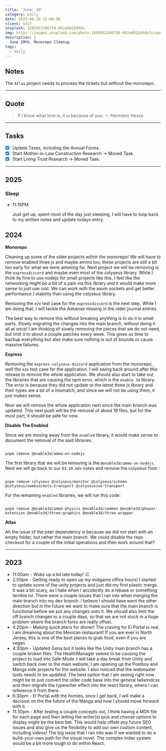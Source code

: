```yaml
---
title: 'June: 20'
category: Daily
date: 2025-06-20 12:00:00
client: Self
unsplash: 1685052386750-902a081b99da
img: https://images.unsplash.com/photo-1685052386750-902a081b99da?crop=entropy&cs=srgb&fm=jpg&ixid=MnwzNjM5Nzd8MHwxfHJhbmRvbXx8fHx8fHx8fDE2ODE3NDg2ODY&ixlib=rb-4.0.3&q=85
description: |
  June 20th. Monorepo Cleanup.
tags:
  - daily
---
```



## Notes

The `Atlas` project needs to process the tickets but without the monorepo.

---

## Quote

> If I know what love is, it is because of you.
> — <cite>Hermann Hesse</cite>

---

## Tasks

- [x] Update Taxes, including the Annual Forms.
- [x] Start Mother-in-Law Construction Research -> Moved Task.
- [x] Start Living Trust Research -> Moved Task.

---

## 2025

### Sleep

-   11:15PM

    Just got up, spent most of the day just sleeping, I will have to loop back to my written notes and update todays entry.

## 2024

**Monorepo**

Cleaning up some of the older projects within the monorepo!
We will have to remove enabled three js and maybe ammo too, these projects are still a bit too early for what we were aimming for.
Next project we will be removing is the `expressdiscord` and maybe even most of the colyseus library.
While I think its fine to use nodejs for small projects like this, I feel like the networking might be a bit of a pain via this library and it would make more sense to just use rust.
We can work with the axum sockets and get better performance / stability than using the colyseus library.

Removing the `e2e` test case for the `expressdiscord` is the next step.
While I am doing that, I will tackle the Adsense missing in the older journal entries.

The best way to remove this without breaking anything is to do it in small parts.
Slowly migrating the changes into the main branch, without doing it all at once!
I am thinking of slowly removing the pieces that we do not need, but limit it to about a couple patches every week.
This gives us time to backup everything but also make sure nothing is out of bounds or cause massive failures.

**Express**

Removing the `express-colyseus-discord` application from the monorepo, well the `e2e` test case for the application.
I will swing back around after this release to remove the whole application.
We should also start to take out the libraries that are causing the npm error, which is the `enable 3d` library.
The error is because they did not update to the latest three js library and their types are a bit of a mismatch, and since we will not be using them, it just makes sense.

Now we will remove the whole application next since the main branch was updated.
This next push will be the removal of about 19 files, but for the most part, it should be safe for now.

**Disable The Enabled**

Since we are moving away from the `enabled` library, it would make sense to document the removal of the said libraries.

```shell

pnpm remove @enable3d/ammo-on-nodejs

```

The first library that we will be removing is the `@enable3d/ammo-on-nodejs`.
Next we will go back to our `03-19.mdx` notes and remove the colyseus from :

```shell

pnpm remove colyseus @colyseus/monitor @colyseus/schema @colyseus/uwebsockets-transport @colyseus/ws-transport

```

For the remaining `enabled` libraries, we will run this code:

```shell

pnpm remove @enable3d/ammo-physics @enable3d/common @enable3d/phaser-extension @enable3d/three-graphics @enable3d/three-wrapper

```

**Atlas**

Ah the issue of the peer dependency is because we did not start with an empty folder, but rather the main branch.
We could disable the repo checkout for a couple of the initial operations and then work around that?

---

<Adsense />

## 2023

- 11:00am - Woke up a bit late today! :C
- 2:50pm - Getting ready to open up my midgame office hours! I started to update some of the unity projects and just did my first plastic merge. It was a bit scary, as I hate when I accidently do a rebase or something terrible lol. There were a couple issues that I ran into when merging the main branch into my dev branch. I believe I should have went the other direction but in the future we want to make sure that the main branch is functional before we put any changes onto it. We should also limit the off branch changes to a couple days, so that we are not stuck in a huge problem where the branch forks are really offset.
- 4:20pm - Making quick plans for dinner! The craving for El Portal is real, I am dreaming about the Mexican restaurant! If you are ever in North Jersey, this is one of the best places to grab food, even if you are vegan.
- 4:30pm - Updated Gena but it looks like the Unity main branch has a couple broken files. The HealthManager seems to be causing the project to load into Safe Mode. I will take a day break from Unity and switch back over to the main website, I am opening up the Postboy and Manga side projects for the website. I also noticed that the webmaster tools needs to be updated. The best option that I am seeing right now might be to just convert the older code base into the general tailwindcss and then migrate the typewriter effect into the react library, where I can reference it from there.
- 6:30pm - El Portal with the homies, once I get back, I will make a decision on the the future of the Manga and how I should move forward with it.
- 11:30pm - After testing a couple concepts out, I think having a MDX file for each page and then letting the writer(s) pick and choose options to display might be the best bet. This would help offset any future SEO issues and also give us the flexibility to add our own custom content, including videos! The big issue that I ran into was if we wanted to do a build-your-own path for the visual novel. The complex index system would be a bit more tough to do within React.
